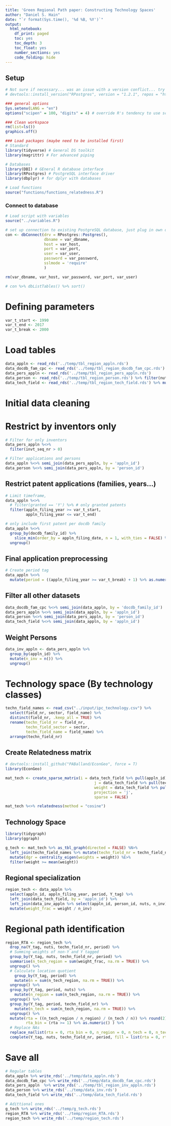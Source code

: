 ```yaml
---
title: 'Green Regional Path paper: Constructing Technology Spaces'
author: "Daniel S. Hain"
date: "`r format(Sys.time(), '%d %B, %Y')`"
output:
  html_notebook:
    df_print: paged
    toc: yes
    toc_depth: 3
    toc_float: yes
    number_sections: yes
    code_folding: hide
---
```


## Setup

```r
# Not sure if necessary... was an issue with a version conflict... try new version in the future again...
# devtools::install_version("RPostgres", version = "1.2.1", repos = "http://cran.us.r-project.org")

### general options
Sys.setenv(LANG = "en")
options("scipen" = 100, "digits" = 4) # override R's tendency to use scientific notation

### Clean workspace
rm(list=ls())
graphics.off()

### Load packages (maybe need to be installed first)
# Standard
library(tidyverse) # General DS toolkit
library(magrittr) # For advanced piping

# Databases
library(DBI) # GEneral R database interface
library(RPostgres) # PostgreSQL interface driver 
library(dbplyr) # for dplyr with databases

# Load functions
source("functions/functions_relatedness.R")
```

### Connect to database

```r
# Load script with variables
source("../variables.R")

# set up connection to existing PostgreSQL database, just plug in own details
con <- dbConnect(drv = RPostgres::Postgres(), 
                 dbname = var_dbname,
                 host = var_host, 
                 port = var_port,
                 user = var_user, 
                 password = var_password,
                 sslmode = 'require'
                 )

rm(var_dbname, var_host, var_password, var_port, var_user)
```

```r
# con %>% dbListTables() %>% sort()
```

# Defining parameters

```r
var_t_start <- 1990
var_t_end <- 2017
var_t_break <- 2000
```

# Load tables

```r
data_appln <- read_rds('../temp/tbl_region_appln.rds')
data_docdb_fam_cpc <- read_rds('../temp/tbl_region_docdb_fam_cpc.rds')
data_pers_appln <- read_rds('../temp/tbl_region_pers_appln.rds')
data_person <- read_rds('../temp/tbl_region_person.rds') %>% filter(nuts_level == 3)
data_tech_field <- read_rds('../temp/tbl_region_tech_field.rds') %>% mutate(techn_field_nr = techn_field_nr %>% as.character())
```

# Initial data cleaning

# Restrict by inventors only

```r
# Filter for only inventors
data_pers_appln %<>%
  filter(invt_seq_nr > 0)
```

```r
# Filter applications and persons
data_appln %<>% semi_join(data_pers_appln, by = 'appln_id')
data_person %<>% semi_join(data_pers_appln, by = 'person_id')
```


## Restrict patent applications (families, years...)

```r
# Limit timeframe,
data_appln %<>%
  # filter(granted == 'Y') %>% # only granted patents
  filter(appln_filing_year >= var_t_start,
         appln_filing_year <= var_t_end) 
```


```r
# only include first patent per docdb family
data_appln %<>%
  group_by(docdb_family_id) %>%
    slice_min(order_by = appln_filing_date, n = 1, with_ties = FALSE) %>%
  ungroup() 
```

## Final application preprocessing

```r
# Create period tag
data_appln %<>%
  mutate(period = ((appln_filing_year >= var_t_break) + 1) %>% as.numeric() %>% as.character()) 
```


## Filter all other datasets

```r
data_docdb_fam_cpc %<>% semi_join(data_appln, by = 'docdb_family_id')
data_pers_appln %<>% semi_join(data_appln, by = 'appln_id')
data_person %<>% semi_join(data_pers_appln, by = 'person_id')
data_tech_field %<>% semi_join(data_appln, by = 'appln_id')
```

## Weight Persons

```r
data_inv_appln <- data_pers_appln %>%
  group_by(appln_id) %>%
  mutate(n_inv = n()) %>%
  ungroup()
```

# Technology space (By technology classes)

```r
techn_field_names <- read_csv("../input/ipc_technology.csv") %>%
  select(field_nr, sector, field_name) %>%
  distinct(field_nr, .keep_all = TRUE) %>%
  rename(techn_field_nr = field_nr,
         techn_field_sector = sector,
         techn_field_name = field_name) %>%
  arrange(techn_field_nr) 
```

## Create Relatedness matrix

```r
# devtools::install_github("PABalland/EconGeo", force = T)
library(EconGeo)
```

```r
mat_tech <- create_sparse_matrix(i = data_tech_field %>% pull(appln_id),
                                       j = data_tech_field %>% pull(techn_field_nr),
                                       weight = data_tech_field %>% pull(weight),
                                       projection = 'j',
                                       sparse = FALSE)
```

```r
mat_tech %<>% relatedness(method = "cosine")
```

## Technology Space

```r
library(tidygraph)
library(ggraph)
```

```r
g_tech <- mat_tech %>% as_tbl_graph(directed = FALSE) %N>%
  left_join(techn_field_names %>% mutate(techn_field_nr = techn_field_nr %>% as.character()), by = c("name" = "techn_field_nr")) %>%
  mutate(dgr = centrality_eigen(weights = weight)) %E>%
  filter(weight >= mean(weight))
```



## Regional specialization

```r
region_tech <- data_appln %>%
  select(appln_id, appln_filing_year, period, Y_tag) %>%
  left_join(data_tech_field, by = 'appln_id') %>%
  left_join(data_inv_appln %>% select(appln_id, person_id, nuts, n_inv), by = 'appln_id') %>%
  mutate(weight_frac = weight / n_inv)
```

# Regional path identification

```r
region_RTA <- region_tech %>%  
  drop_na(Y_tag, nuts, techn_field_nr, period) %>%
  # Summing weights of non-Y and Y tagged 
  group_by(Y_tag, nuts, techn_field_nr, period) %>%
  summarise(n_tech_region = sum(weight_frac, na.rm = TRUE)) %>%
  ungroup() %>%
  # Calculate location quotient
    group_by(Y_tag, period) %>%
    mutate(n = sum(n_tech_region, na.rm = TRUE)) %>%
  ungroup() %>%
  group_by(Y_tag, period, nuts) %>%
    mutate(n_region = sum(n_tech_region, na.rm = TRUE)) %>%
  ungroup() %>%
  group_by(Y_tag, period, techn_field_nr) %>%
    mutate(n_tech = sum(n_tech_region, na.rm = TRUE)) %>%
  ungroup() %>%
  mutate(rta = ((n_tech_region / n_region) / (n_tech / n)) %>% round(2),
         rta_bin = (rta >= 1) %>% as.numeric() ) %>%
  # Replace NAs
  replace_na(list(rta = 0, rta_bin = 0, n_region = 0, n_tech = 0, n_tech_region = 0, n = 0)) %>%
  complete(Y_tag, nuts, techn_field_nr, period, fill = list(rta = 0, rta_bin = 0, n_region = 0, n_tech = 0, n_tech_region = 0, n = 0))
```

# Save all

```r
# Regular tables
data_appln %>% write_rds('../temp/data_appln.rds')
data_docdb_fam_cpc %>% write_rds('../temp/data_docdb_fam_cpc.rds')
data_pers_appln  %>% write_rds('../temp/tbl_region_inv_appln.rds')
data_person %>% write_rds('../temp/data_inv.rds')
data_tech_field %>% write_rds('../temp/data_tech_field.rds')

# Adittional ones
g_tech %>% write_rds('../temp/g_tech.rds')
region_RTA %>% write_rds('../temp/region_RTA.rds')
region_tech %>% write_rds('../temp/region_tech.rds')
```


